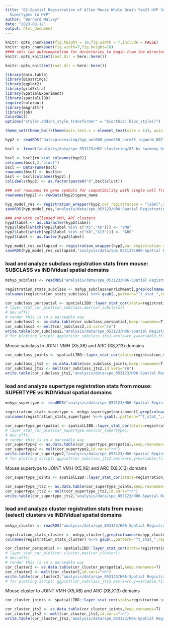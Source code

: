 ```yaml
---
title: "02-Spatial Registration of Allen Mouse Whole Brain Yao23 HYP Subclasses and
  Supertypes to HYP"
author: "Bernard Mulvey"
date: "2023-08-12"
output: html_document
---
```



```r
knitr::opts_chunk$set(fig.height = 10,fig.width = 7,include = FALSE)
knitr::opts_chunk$set(fig.width=7,fig.height=10)
#### sets tab autocompletion for directories to begin from the directory containing the .Rproj session, instead of the script's directory if different
knitr::opts_knit$set(root.dir = here::here())

knitr::opts_knit$set(root.dir = here::here())

library(data.table)
library(Biostrings)
library(ggplot2)
library(gridExtra)
library(SpatialExperiment)
library(spatialLIBD)
require(colorout)
library(magrittr)
library(job)
ColorOut()
options("styler.addins_style_transformer" = "biocthis::bioc_style()")

theme_set(theme_bw()+theme(axis.text.x = element_text(size = 14), axis.title.x = element_text(size = 16), axis.text.y = element_text(size = 14), axis.title.y = element_text(size =16), plot.title = element_text(size = 20,hjust=0.5), strip.text = element_text(size=18), legend.text = element_text(size=10), legend.title = element_text(size=11,hjust=0.5)))
```

```r
hyp2 <- readRDS("data/processing/hyp_umi600_gene450_chrm35_lognorm_D07-075_B1 crop 070223.RDS")

bscl <- fread("analysis/data/spe_053123/H02-clustering/03-bs_harmony_hvg1020_nnsvg1020_9-15-20-31_out/BSpace_Harmony_nnsvg10pctile_15.txt")

bscl <- bscl[rn %in% colnames(hyp2)]
setnames(bscl,2,"clust")
bscl <- DataFrame(bscl)
rownames(bscl) <- bscl$rn
bscl <- bscl[colnames(hyp2),]
colLabels(hyp2) <- as.factor(paste0("X",bscl$clust))

### set rownames to gene symbols for compatibility with single cell from different species (different ENS gene IDs)
rownames(hyp2) <- rowData(hyp2)$gene_name

hyp_model_res <- registration_wrapper(hyp2,var_registration = "label",var_sample_id = "sample_id",gene_ensembl = "gene_name",gene_name = "gene_name")
saveRDS(hyp_model_res,"analysis/data/spe_053123/H06-Spatial Registration/01-spatialHYP_single-spdomain_sLIBD-enrichmntmodelres.RDS")

### and with collapsed VMH, ARC clusters
hyp2$label <- as.character(hyp2$label)
hyp2$label[which(hyp2$label %in% c("X5","X6"))] <- "VMH"
hyp2$label[which(hyp2$label %in% c("X8","X13"))] <- "ARC"
hyp2$label <- as.factor(hyp2$label)

hyp_model_res_collapsed <- registration_wrapper(hyp2,var_registration = "label",var_sample_id = "sample_id",gene_ensembl = "gene_name",gene_name = "gene_name")
saveRDS(hyp_model_res_collapsed,"analysis/data/spe_053123/H06-Spatial Registration/01-spatialHYP_collapsed-spdomain_sLIBD-enrichmntmodelres.RDS")
```

### load and analyze subclass registration stats from mouse: SUBCLASS vs INDIVidual spatial domains

```r
mshyp_subclass <- readRDS("analysis/data/spe_053123/H06-Spatial Registration/01-ABAhyp_mincells5-n5_subclass_modelingres.RDS")

registration_stats_subclass <- mshyp_subclass$enrichment[,grep(colnames(mshyp_subclass$enrichment),pattern="^t_stat",value=T)]
colnames(registration_stats_subclass) %<>% gsub(.,pattern="^t_stat_",replacement="")

cor_subclass_perspatial <- spatialLIBD::layer_stat_cor(stats=registration_stats_subclass,modeling_results = hyp_model_res,model_type = "enrichment")
# layer_stat_cor_plot(cor_subclass,max(cor_subclass))
# dev.off()
# render this is in a parseable way
cor_subclass2 <- as.data.table(cor_subclass_perspatial,keep.rownames=T)
cor_subclass2 <- melt(cor_subclass2,id.vars="rn")
write.table(cor_subclass2,"analysis/data/spe_053123/H06-Spatial Registration/01-ABAhyp-subclass_single-HYP-spdomains_registration_allgenes.txt",sep='\t',quote=F,row.names=F,col.names=T)
# for plotting script: ggplot(cor_subclass_jts2,aes(x=rn,y=variable,fill=value))+geom_tile()+theme(axis.text.x = element_text(angle=90,size=11,hjust=1))+scale_fill_viridis_c()
```

Mouse subclass to JOINT VMH (X5,X6) and ARC (X8,X13) domains 
```r
cor_subclass_joints <- spatialLIBD::layer_stat_cor(stats=registration_stats_subclass,modeling_results = hyp_model_res_collapsed,model_type = "enrichment")

cor_subclass_jts2 <- as.data.table(cor_subclass_joints,keep.rownames=T)
cor_subclass_jts2 <- melt(cor_subclass_jts2,id.vars="rn")
write.table(cor_subclass_jts2,"analysis/data/spe_053123/H06-Spatial Registration/01-ABAhyp-subclass_collapsed-VMH-ARC-spdomains_registration_allgenes.txt",sep='\t',quote=F,row.names=F,col.names=T)


```

### load and analyze supertype registration stats from mouse: SUPERTYPE vs INDIVidual spatial domains

```r
mshyp_supertype <- readRDS("analysis/data/spe_053123/H06-Spatial Registration/01-ABAhyp_mincells5-n5_supertype_modelingres.RDS")

registration_stats_supertype <- mshyp_supertype$enrichment[,grep(colnames(mshyp_supertype$enrichment),pattern="^t_stat",value=T)]
colnames(registration_stats_supertype) %<>% gsub(.,pattern="^t_stat_",replacement="")

cor_supertype_perspatial <- spatialLIBD::layer_stat_cor(stats=registration_stats_supertype,modeling_results = hyp_model_res,model_type = "enrichment")
# layer_stat_cor_plot(cor_supertype,max(cor_supertype))
# dev.off()
# render this is in a parseable way
cor_supertype2 <- as.data.table(cor_supertype_perspatial,keep.rownames=T)
cor_supertype2 <- melt(cor_supertype2,id.vars="rn")
write.table(cor_supertype2,"analysis/data/spe_053123/H06-Spatial Registration/01-ABAhyp-supertype_single-HYP-spdomains_registration_allgenes.txt",sep='\t',quote=F,row.names=F,col.names=T)
# for plotting script: ggplot(cor_subclass_jts2,aes(x=rn,y=variable,fill=value))+geom_tile()+theme(axis.text.x = element_text(angle=90,size=11,hjust=1))+scale_fill_viridis_c()
```

Mouse supertype to JOINT VMH (X5,X6) and ARC (X8,X13) domains 
```r
cor_supertype_joints <- spatialLIBD::layer_stat_cor(stats=registration_stats_supertype,modeling_results = hyp_model_res_collapsed,model_type = "enrichment")

cor_supertype_jts2 <- as.data.table(cor_supertype_joints,keep.rownames=T)
cor_supertype_jts2 <- melt(cor_supertype_jts2,id.vars="rn")
write.table(cor_supertype_jts2,"analysis/data/spe_053123/H06-Spatial Registration/01-ABAhyp-supertype_collapsed-VMH-ARC-spdomains_registration_allgenes.txt",sep='\t',quote=F,row.names=F,col.names=T)
```

### load and analyze cluster registration stats from mouse: (select) clusters vs INDIVidual spatial domains

```r
mshyp_cluster <- readRDS("analysis/data/spe_053123/H06-Spatial Registration/01-ABAhyp_mincells10-n7_select-clusters_sLIBD-enrichmntmodelres.RDS")

registration_stats_cluster <- mshyp_cluster[,grep(colnames(mshyp_cluster),pattern="^t_stat",value=T)]
colnames(registration_stats_cluster) %<>% gsub(.,pattern="^t_stat_",replacement="")

cor_cluster_perspatial <- spatialLIBD::layer_stat_cor(stats=registration_stats_cluster,modeling_results = hyp_model_res,model_type = "enrichment")
# layer_stat_cor_plot(cor_cluster,max(cor_cluster))
# dev.off()
# render this is in a parseable way
cor_cluster2 <- as.data.table(cor_cluster_perspatial,keep.rownames=T)
cor_cluster2 <- melt(cor_cluster2,id.vars="rn")
write.table(cor_cluster2,"analysis/data/spe_053123/H06-Spatial Registration/01-ABAhyp-cluster_single-HYP-spdomains_registration_allgenes.txt",sep='\t',quote=F,row.names=F,col.names=T)
# for plotting script: ggplot(cor_subclass_jts2,aes(x=rn,y=variable,fill=value))+geom_tile()+theme(axis.text.x = element_text(angle=90,size=11,hjust=1))+scale_fill_viridis_c()
```

Mouse cluster to JOINT VMH (X5,X6) and ARC (X8,X13) domains 
```r
cor_cluster_joints <- spatialLIBD::layer_stat_cor(stats=registration_stats_cluster,modeling_results = hyp_model_res_collapsed,model_type = "enrichment")

cor_cluster_jts2 <- as.data.table(cor_cluster_joints,keep.rownames=T)
cor_cluster_jts2 <- melt(cor_cluster_jts2,id.vars="rn")
write.table(cor_cluster_jts2,"analysis/data/spe_053123/H06-Spatial Registration/01-ABAhyp-cluster_collapsed-VMH-ARC-spdomains_registration_allgenes.txt",sep='\t',quote=F,row.names=F,col.names=T)


```
